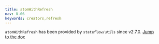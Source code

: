 ```yaml
---
title: atomWithRefresh
nav: 8.06
keywords: creators,refresh
---
```


`atomWithRefresh` has been provided by `stateflow/utils` since v2.7.0.
[Jump to the doc](../utilities/resettable.mdx#atomWithRefresh)
